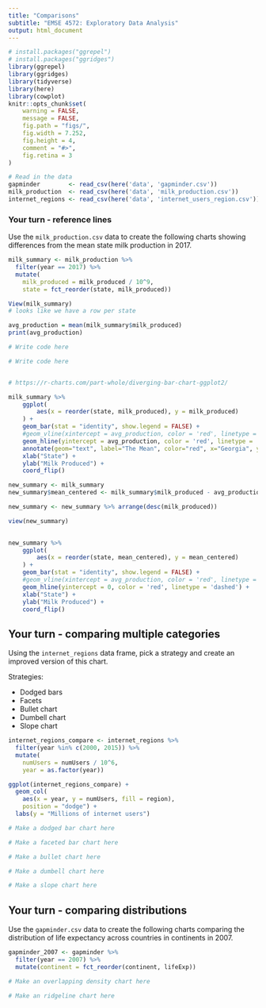 ```yaml
---
title: "Comparisons"
subtitle: "EMSE 4572: Exploratory Data Analysis"
output: html_document
---
```


```r
# install.packages("ggrepel")
# install.packages("ggridges")
library(ggrepel)
library(ggridges)
library(tidyverse)
library(here)
library(cowplot)
knitr::opts_chunk$set(
    warning = FALSE,
    message = FALSE,
    fig.path = "figs/",
    fig.width = 7.252,
    fig.height = 4,
    comment = "#>",
    fig.retina = 3
)

# Read in the data
gapminder        <- read_csv(here('data', 'gapminder.csv'))
milk_production  <- read_csv(here('data', 'milk_production.csv'))
internet_regions <- read_csv(here('data', 'internet_users_region.csv'))
```


### Your turn - reference lines

Use the `milk_production.csv` data to create the following charts showing differences from the mean state milk production in 2017.

```r
milk_summary <- milk_production %>%
  filter(year == 2017) %>%
  mutate(
    milk_produced = milk_produced / 10^9,
    state = fct_reorder(state, milk_produced))

View(milk_summary)
# looks like we have a row per state

avg_production = mean(milk_summary$milk_produced)
print(avg_production)
```

```r
# Write code here
```

```r
# Write code here


# https://r-charts.com/part-whole/diverging-bar-chart-ggplot2/

milk_summary %>% 
    ggplot(
        aes(x = reorder(state, milk_produced), y = milk_produced)
    ) +
    geom_bar(stat = "identity", show.legend = FALSE) +
    #geom_vline(xintercept = avg_production, color = 'red', linetype = 'dashed') +
    geom_hline(yintercept = avg_production, color = 'red', linetype = 'dashed') +
    annotate(geom="text", label="The Mean", color="red", x="Georgia", y=5, hjust=0) +
    xlab("State") +
    ylab("Milk Produced") +
    coord_flip()


```



```r

new_summary <- milk_summary
new_summary$mean_centered <- milk_summary$milk_produced - avg_production

new_summary <- new_summary %>% arrange(desc(milk_produced))

view(new_summary)
    

new_summary %>% 
    ggplot(
        aes(x = reorder(state, mean_centered), y = mean_centered)
    ) +
    geom_bar(stat = "identity", show.legend = FALSE) +
    #geom_vline(xintercept = avg_production, color = 'red', linetype = 'dashed') +
    geom_hline(yintercept = 0, color = 'red', linetype = 'dashed') +
    xlab("State") +
    ylab("Milk Produced") +
    coord_flip()


```






## Your turn - comparing multiple categories

Using the `internet_regions` data frame, pick a strategy and create an improved version of this chart.

Strategies:

- Dodged bars
- Facets
- Bullet chart
- Dumbell chart
- Slope chart

```r
internet_regions_compare <- internet_regions %>%
  filter(year %in% c(2000, 2015)) %>%
  mutate(
    numUsers = numUsers / 10^6,
    year = as.factor(year))

ggplot(internet_regions_compare) +
  geom_col(
    aes(x = year, y = numUsers, fill = region),
    position = "dodge") +
  labs(y = "Millions of internet users")
```

```r
# Make a dodged bar chart here
```

```r
# Make a faceted bar chart here
```

```r
# Make a bullet chart here
```

```r
# Make a dumbell chart here
```

```r
# Make a slope chart here
```




## Your turn - comparing distributions

Use the `gapminder.csv` data to create the following charts comparing the distribution of life expectancy across countries in continents in 2007.

```r
gapminder_2007 <- gapminder %>%
  filter(year == 2007) %>%
  mutate(continent = fct_reorder(continent, lifeExp))
```

```r
# Make an overlapping density chart here
```

```r
# Make an ridgeline chart here
```
